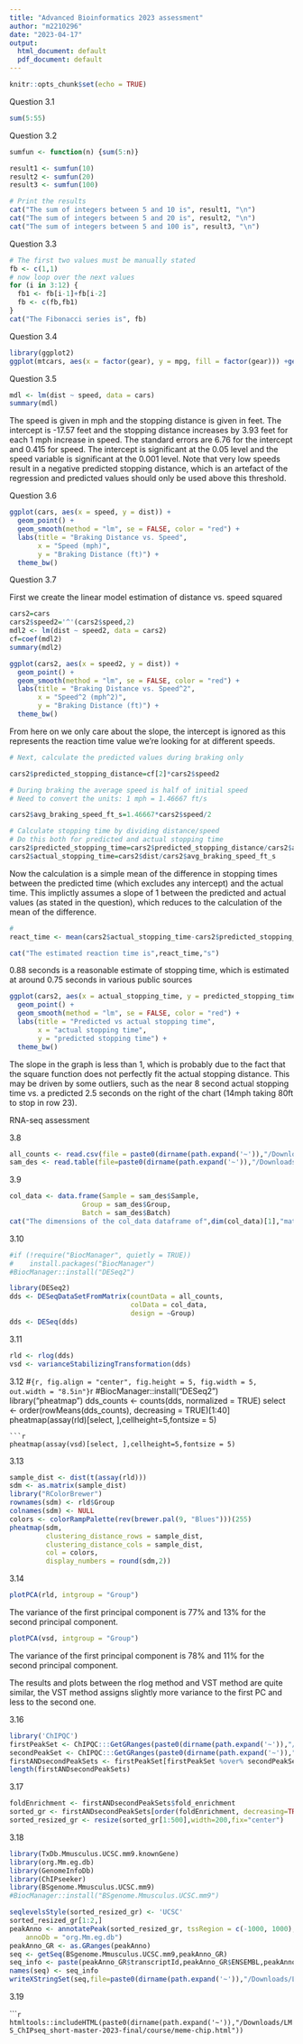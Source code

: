 ---
title: "Advanced Bioinformatics 2023 assessment"
author: "m2210296"
date: "2023-04-17"
output:
  html_document: default
  pdf_document: default
---

```{r setup, include=FALSE}
knitr::opts_chunk$set(echo = TRUE)
```

Question 3.1

```{r}
sum(5:55)
```
Question 3.2

```{r}
sumfun <- function(n) {sum(5:n)}

result1 <- sumfun(10)
result2 <- sumfun(20)
result3 <- sumfun(100)

# Print the results
cat("The sum of integers between 5 and 10 is", result1, "\n")
cat("The sum of integers between 5 and 20 is", result2, "\n")
cat("The sum of integers between 5 and 100 is", result3, "\n")
```
Question 3.3

```{r}
# The first two values must be manually stated
fb <- c(1,1)
# now loop over the next values
for (i in 3:12) {
  fb1 <- fb[i-1]+fb[i-2]
  fb <- c(fb,fb1)
}
cat("The Fibonacci series is", fb)
```

Question 3.4

```{r}
library(ggplot2)
ggplot(mtcars, aes(x = factor(gear), y = mpg, fill = factor(gear))) +geom_boxplot() +  labs(x = "Number of gears", y = "Miles per gallon", fill = "Number of gears")
```

Question 3.5

```{r}
mdl <- lm(dist ~ speed, data = cars)
summary(mdl)
```
The speed is given in mph and the stopping distance is given in feet. The intercept is -17.57 feet and the stopping distance increases by 3.93 feet for each 1 mph increase in speed. The standard errors are 6.76 for the intercept and 0.415 for speed. The intercept is significant at the 0.05 level and the speed variable is significant at the 0.001 level.
Note that very low speeds result in a negative predicted stopping distance, which is an artefact of the regression and predicted values should only be used above this threshold.


Question 3.6

```{r}
ggplot(cars, aes(x = speed, y = dist)) +
  geom_point() +
  geom_smooth(method = "lm", se = FALSE, color = "red") +
  labs(title = "Braking Distance vs. Speed",
       x = "Speed (mph)",
       y = "Braking Distance (ft)") +
  theme_bw()
```

Question 3.7

First we create the linear model estimation of distance vs. speed squared

```{r}
cars2=cars
cars2$speed2='^'(cars2$speed,2)
mdl2 <- lm(dist ~ speed2, data = cars2)
cf=coef(mdl2)
summary(mdl2)
```
```{r}
ggplot(cars2, aes(x = speed2, y = dist)) +
  geom_point() +
  geom_smooth(method = "lm", se = FALSE, color = "red") +
  labs(title = "Braking Distance vs. Speed^2",
       x = "Speed^2 (mph^2)",
       y = "Braking Distance (ft)") +
  theme_bw()
```

From here on we only care about the slope, the intercept is ignored as this represents the reaction time value we're looking for at different speeds. 

```{r}

# Next, calculate the predicted values during braking only

cars2$predicted_stopping_distance=cf[2]*cars2$speed2

# During braking the average speed is half of initial speed
# Need to convert the units: 1 mph = 1.46667 ft/s

cars2$avg_braking_speed_ft_s=1.46667*cars2$speed/2

# Calculate stopping time by dividing distance/speed
# Do this both for predicted and actual stopping time
cars2$predicted_stopping_time=cars2$predicted_stopping_distance/cars2$avg_braking_speed_ft_s
cars2$actual_stopping_time=cars2$dist/cars2$avg_braking_speed_ft_s
```

Now the calculation is a simple mean of the difference in stopping times between the predicted time (which excludes any intercept) and the actual time. 
This implictly assumes a slope of 1 between the predicted and actual values (as stated in the question), which reduces to the calculation of the mean of the difference.

```{r}
# 
react_time <- mean(cars2$actual_stopping_time-cars2$predicted_stopping_time)

cat("The estimated reaction time is",react_time,"s")

```
0.88 seconds is a reasonable estimate of stopping time, which is estimated at around 0.75 seconds in various public sources 

```{r}

ggplot(cars2, aes(x = actual_stopping_time, y = predicted_stopping_time)) +
  geom_point() +
  geom_smooth(method = "lm", se = FALSE, color = "red") +
  labs(title = "Predicted vs actual stopping time",
       x = "actual stopping time",
       y = "predicted stopping time") +
  theme_bw()

```

The slope in the graph is less than 1, which is probably due to the fact that the square function does not perfectly fit the actual stopping distance. This may be driven by some outliers, such as the near 8 second actual stopping time vs. a predicted 2.5 seconds on the right of the chart (14mph taking 80ft to stop in row 23).


RNA-seq assessment

3.8

```{r}
all_counts <- read.csv(file = paste0(dirname(path.expand('~')),"/Downloads/LMS/exercises/data/all_counts.csv"), row.names = 1)
sam_des <- read.table(file=paste0(dirname(path.expand('~')),"/Downloads/LMS/exercises/data/sample_description.txt"), sep = "\t", header = TRUE)
```

3.9
```{r}
col_data <- data.frame(Sample = sam_des$Sample,
                  Group = sam_des$Group,
                  Batch = sam_des$Batch)
cat("The dimensions of the col_data dataframe of",dim(col_data)[1],"match the length of the description",dim(sam_des)[1],"while we selected",dim(col_data)[2],"of",dim(sam_des)[2],"columns from sam_des only")
```

3.10
```{r message=FALSE}
#if (!require("BiocManager", quietly = TRUE))
#    install.packages("BiocManager")
#BiocManager::install("DESeq2")

library(DESeq2)
dds <- DESeqDataSetFromMatrix(countData = all_counts, 
                              colData = col_data, 
                              design = ~Group)
dds <- DESeq(dds)
```

3.11
```{r}
rld <- rlog(dds)
vsd <- varianceStabilizingTransformation(dds)
```

3.12
#```{r, fig.align = "center", fig.height = 5, fig.width = 5,    out.width = "8.5in"}
```{r}
#BiocManager::install("DESeq2")
library("pheatmap")
dds_counts <- counts(dds, normalized = TRUE)
select <- order(rowMeans(dds_counts), decreasing = TRUE)[1:40]
pheatmap(assay(rld)[select, ],cellheight=5,fontsize = 5)
```
```{r}
pheatmap(assay(vsd)[select, ],cellheight=5,fontsize = 5)
```

3.13
```{r}
sample_dist <- dist(t(assay(rld)))
sdm <- as.matrix(sample_dist)
library("RColorBrewer")
rownames(sdm) <- rld$Group
colnames(sdm) <- NULL
colors <- colorRampPalette(rev(brewer.pal(9, "Blues")))(255)
pheatmap(sdm,
         clustering_distance_rows = sample_dist,
         clustering_distance_cols = sample_dist,
         col = colors,
         display_numbers = round(sdm,2))
```

3.14
```{r}
plotPCA(rld, intgroup = "Group")
```

The variance of the first principal component is 77% and 13% for the second principal component.

```{r}
plotPCA(vsd, intgroup = "Group")
```

The variance of the first principal component is 78% and 11% for the second principal component.

The results and plots between the rlog method and VST method are quite similar, the VST method assigns slightly more variance to the first PC and less to the second one.


3.16

```{r message=FALSE}
library('ChIPQC')
firstPeakSet <- ChIPQC:::GetGRanges(paste0(dirname(path.expand('~')),"/Downloads/LMS_ChIPseq_short-master-2023-final/course/data/MacsPeaks/mycmelrep1_peaks.xls"), sep="\t", simple=F)
secondPeakSet <- ChIPQC:::GetGRanges(paste0(dirname(path.expand('~')),"/Downloads/LMS_ChIPseq_short-master-2023-final/course/data/MacsPeaks/mycmelrep2_peaks.xls"), sep="\t", simple=F)
firstANDsecondPeakSets <- firstPeakSet[firstPeakSet %over% secondPeakSet]
length(firstANDsecondPeakSets)
```

3.17

```{r}
foldEnrichment <- firstANDsecondPeakSets$fold_enrichment
sorted_gr <- firstANDsecondPeakSets[order(foldEnrichment, decreasing=TRUE)]
sorted_resized_gr <- resize(sorted_gr[1:500],width=200,fix="center")
```

3.18

```{r message=FALSE}
library(TxDb.Mmusculus.UCSC.mm9.knownGene)
library(org.Mm.eg.db)
library(GenomeInfoDb)
library(ChIPseeker)
library(BSgenome.Mmusculus.UCSC.mm9)
#BiocManager::install("BSgenome.Mmusculus.UCSC.mm9") 

seqlevelsStyle(sorted_resized_gr) <- 'UCSC'
sorted_resized_gr[1:2,]
peakAnno <- annotatePeak(sorted_resized_gr, tssRegion = c(-1000, 1000), TxDb = TxDb.Mmusculus.UCSC.mm9.knownGene,
    annoDb = "org.Mm.eg.db")
peakAnno_GR <- as.GRanges(peakAnno)
seq <- getSeq(BSgenome.Mmusculus.UCSC.mm9,peakAnno_GR)
seq_info <- paste(peakAnno_GR$transcriptId,peakAnno_GR$ENSEMBL,peakAnno_GR$ID,sep='_')
names(seq) <- seq_info
writeXStringSet(seq,file=paste0(dirname(path.expand('~')),"/Downloads/LMS_ChIPseq_short-master-2023-final/course/mycmelrep_peaks.fasta"))
```
3.19

``````{r, echo=FALSE}
htmltools::includeHTML(paste0(dirname(path.expand('~')),"/Downloads/LMS_ChIPseq_short-master-2023-final/course/meme-chip.html"))
```